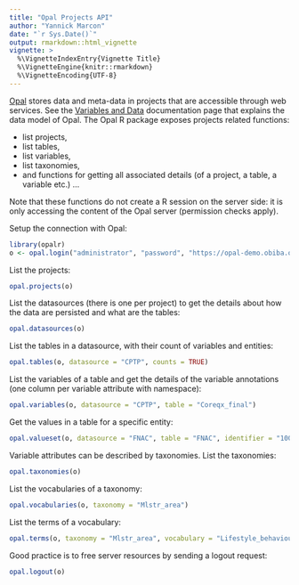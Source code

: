 ```yaml
---
title: "Opal Projects API"
author: "Yannick Marcon"
date: "`r Sys.Date()`"
output: rmarkdown::html_vignette
vignette: >
  %\VignetteIndexEntry{Vignette Title}
  %\VignetteEngine{knitr::rmarkdown}
  %\VignetteEncoding{UTF-8}
---
```


[Opal](https://www.obiba.org/pages/products/opal/) stores data and meta-data in projects that are accessible through web services. See the [Variables and Data](http://opaldoc.obiba.org/en/latest/variables-data.html) documentation page that explains the data model of Opal. The Opal R package exposes projects related functions:

* list projects,
* list tables,
* list variables,
* list taxonomies,
* and functions for getting all associated details (of a project, a table, a variable etc.) ...

Note that these functions do not create a R session on the server side: it is only accessing the content of the Opal server (permission checks apply).

Setup the connection with Opal:

```r
library(opalr)
o <- opal.login("administrator", "password", "https://opal-demo.obiba.org")
```

List the projects:

```r
opal.projects(o)
```

List the datasources (there is one per project) to get the details about how the data are persisted and what are the tables:

```r
opal.datasources(o)
```

List the tables in a datasource, with their count of variables and entities:

```r
opal.tables(o, datasource = "CPTP", counts = TRUE)
```

List the variables of a table and get the details of the variable annotations (one column per variable attribute with namespace):

```r
opal.variables(o, datasource = "CPTP", table = "Coreqx_final")
```

Get the values in a table for a specific entity:

```r
opal.valueset(o, datasource = "FNAC", table = "FNAC", identifier = "1000502517535681229")
```

Variable attributes can be described by taxonomies. List the taxonomies:

```r
opal.taxonomies(o)
```

List the vocabularies of a taxonomy:

```r
opal.vocabularies(o, taxonomy = "Mlstr_area")
```

List the terms of a vocabulary:

```r
opal.terms(o, taxonomy = "Mlstr_area", vocabulary = "Lifestyle_behaviours")
```



Good practice is to free server resources by sending a logout request:

```r
opal.logout(o)
```

